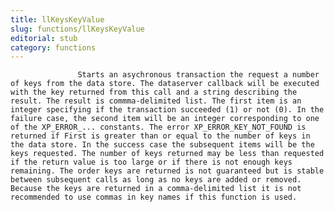 ```yaml
---
title: llKeysKeyValue
slug: functions/llKeysKeyValue
editorial: stub
category: functions
---
```


<LSLFunction name="llKeysKeyValue"/>



                   Starts an asychronous transaction the request a number of keys from the data store. The dataserver callback will be executed with the key returned from this call and a string describing the result. The result is commma-delimited list. The first item is an integer specifying if the transaction succeeded (1) or not (0). In the failure case, the second item will be an integer corresponding to one of the XP_ERROR_... constants. The error XP_ERROR_KEY_NOT_FOUND is returned if First is greater than or equal to the number of keys in the data store. In the success case the subsequent items will be the keys requested. The number of keys returned may be less than requested if the return value is too large or if there is not enough keys remaining. The order keys are returned is not guaranteed but is stable between subsequent calls as long as no keys are added or removed. Because the keys are returned in a comma-delimited list it is not recommended to use commas in key names if this function is used.

                
